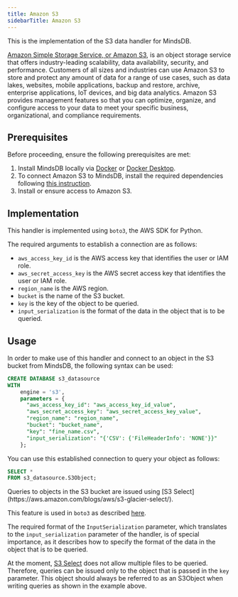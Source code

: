 ```yaml
---
title: Amazon S3
sidebarTitle: Amazon S3
---
```


This is the implementation of the S3 data handler for MindsDB.

[Amazon Simple Storage Service, or Amazon S3](https://docs.aws.amazon.com/AmazonS3/latest/userguide/Welcome.html), is an object storage service that offers industry-leading scalability, data availability, security, and performance. Customers of all sizes and industries can use Amazon S3 to store and protect any amount of data for a range of use cases, such as data lakes, websites, mobile applications, backup and restore, archive, enterprise applications, IoT devices, and big data analytics. Amazon S3 provides management features so that you can optimize, organize, and configure access to your data to meet your specific business, organizational, and compliance requirements.

## Prerequisites

Before proceeding, ensure the following prerequisites are met:

1. Install MindsDB locally via [Docker](/setup/self-hosted/docker) or [Docker Desktop](/setup/self-hosted/docker-desktop).
2. To connect Amazon S3 to MindsDB, install the required dependencies following [this instruction](/setup/self-hosted/docker#install-dependencies).
3. Install or ensure access to Amazon S3.

## Implementation

This handler is implemented using `boto3`, the AWS SDK for Python.

The required arguments to establish a connection are as follows:

* `aws_access_key_id` is the AWS access key that identifies the user or IAM role.
* `aws_secret_access_key` is the AWS secret access key that identifies the user or IAM role.
* `region_name` is the AWS region.
* `bucket` is the name of the S3 bucket.
* `key` is the key of the object to be queried.
* `input_serialization` is the format of the data in the object that is to be queried.

## Usage
   
In order to make use of this handler and connect to an object in the S3 bucket from MindsDB, the following syntax can be used:

```sql
CREATE DATABASE s3_datasource
WITH
    engine = 's3',
    parameters = {
      "aws_access_key_id": "aws_access_key_id_value",
      "aws_secret_access_key": "aws_secret_access_key_value",
      "region_name": "region_name",
      "bucket": "bucket_name",
      "key": "fine_name.csv",
      "input_serialization": "{'CSV': {'FileHeaderInfo': 'NONE'}}"
    };
```

You can use this established connection to query your object as follows:

```sql
SELECT *
FROM s3_datasource.S3Object;
```

<Tip>
Queries to objects in the S3 bucket are issued using [S3 Select](https://aws.amazon.com/blogs/aws/s3-glacier-select/).

This feature is used in `boto3` as described [here](https://boto3.amazonaws.com/v1/documentation/api/latest/reference/services/s3.html#S3.Client.select_object_content).

The required format of the `InputSerialization` parameter, which translates to the `input_serialization` parameter of the handler, is of special importance, as it describes how to specify the format of the data in the object that is to be queried.

At the moment, [S3 Select](https://aws.amazon.com/blogs/aws/s3-glacier-select/) does not allow multiple files to be queried. Therefore, queries can be issued only to the object that is passed in the `key` parameter. This object should always be referred to as an S3Object when writing queries as shown in the example above.
</Tip>
